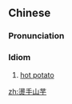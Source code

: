 {{also|烫手山芋}}
==Chinese==
{{zh-forms|s=烫手山芋|type=22}}

===Pronunciation===
{{zh-pron
|m=tàngshǒu shānyù
|mn=thǹg-chhiú-soaⁿ-ō͘
|cat=ch
}}

===Idiom===
{{zh-idiom}}

# [[hot potato]] {{gloss|awkward or delicate problem}}

[[zh:燙手山芋]]